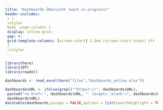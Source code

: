 ```yaml
---
title: "Dashboards Übersicht (work in progress)"
header-includes:
 - |
 <style>
 body .page-columns {
 display: inline-grid;
 gap: 0;
 grid-template-columns: [screen-start] 1.5em [screen-start-inset] 5fr [page-start page-start-inset] 7px [body-start-outset] 7px [body-start] 1.5em [body-content-start] minmax(1700px, calc(900px - 3em)) [body-content-end] 1.5em [body-end] 21px [body-end-outset] minmax(45px, 87px) [page-end-inset] 21px [page-end] 5fr [screen-end-inset] 1.5em [screen-end];
 }
 </style>
---
```


```r
library(here)
library(DT)
library(readxl)
```

```r
dashboards <- read_excel(here("files","Dashboards_online.xlsx"))
```

```r
dashboards$URL <- ifelse(grepl("^https?://", dashboards$URL),
 paste0("<a href='", dashboards$URL, "' target='_blank'>", dashboards$URL, "</a>"),
 dashboards$URL)
datatable(dashboards,escape = FALSE,options = list(searchHighlight = TRUE))
```